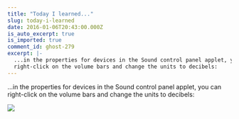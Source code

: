 ```yaml
---
title: "Today I learned..."
slug: today-i-learned
date: 2016-01-06T20:43:00.000Z
is_auto_excerpt: true
is_imported: true
comment_id: ghost-279
excerpt: |-
  ...in the properties for devices in the Sound control panel applet, you can
  right-click on the volume bars and change the units to decibels:
---
```


...in the properties for devices in the Sound control panel applet, you can
right-click on the volume bars and change the units to decibels:

![](./2016-01-06.png)

